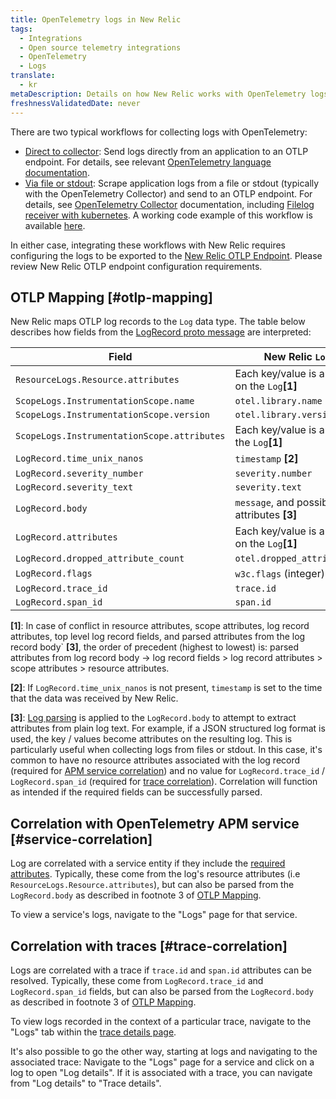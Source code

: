 ```yaml
---
title: OpenTelemetry logs in New Relic
tags:
  - Integrations
  - Open source telemetry integrations
  - OpenTelemetry
  - Logs
translate:
  - kr
metaDescription: Details on how New Relic works with OpenTelemetry logs
freshnessValidatedDate: never
---
```


There are two typical workflows for collecting logs with OpenTelemetry:

- [Direct to collector](https://opentelemetry.io/docs/specs/otel/logs/#direct-to-collector): Send logs directly from an application to an OTLP endpoint. For details, see relevant [OpenTelemetry language documentation](https://opentelemetry.io/docs/languages/).
- [Via file or stdout](https://opentelemetry.io/docs/specs/otel/logs/#via-file-or-stdout-logs): Scrape application logs from a file or stdout (typically with the OpenTelemetry Collector) and send to an OTLP endpoint. For details, see [OpenTelemetry Collector](https://opentelemetry.io/docs/collector/) documentation, including [Filelog receiver with kubernetes](https://opentelemetry.io/docs/kubernetes/collector/components/#filelog-receiver). A working code example of this workflow is available [here](https://github.com/newrelic/newrelic-opentelemetry-examples/tree/main/other-examples/java/logs-in-context-log4j2).

In either case, integrating these workflows with New Relic requires configuring the logs to be exported to the [New Relic OTLP Endpoint]( /docs/more-integrations/open-source-telemetry-integrations/opentelemetry/best-practices/opentelemetry-otlp). Please review New Relic OTLP endpoint configuration requirements.

## OTLP Mapping [#otlp-mapping]

New Relic maps OTLP log records to the `Log` data type. The table below describes how fields from the [LogRecord proto message](https://github.com/open-telemetry/opentelemetry-proto/blob/main/opentelemetry/proto/logs/v1/logs.proto) are interpreted:

| Field                                       | New Relic `Log` field                              |
|---------------------------------------------|----------------------------------------------------|
| `ResourceLogs.Resource.attributes`          | Each key/value is an attribute on the `Log`**[1]** |
| `ScopeLogs.InstrumentationScope.name `      | `otel.library.name`                                |
| `ScopeLogs.InstrumentationScope.version`    | `otel.library.version`                             |
| `ScopeLogs.InstrumentationScope.attributes` | Each key/value is an attribute the `Log`**[1]**    |
| `LogRecord.time_unix_nanos`                 | `timestamp` **[2]**                                |
| `LogRecord.severity_number`                 | `severity.number`                                  |
| `LogRecord.severity_text`                   | `severity.text`                                    |
| `LogRecord.body`                            | `message`, and possibly parsed attributes **[3]**  |
| `LogRecord.attributes`                      | Each key/value is an attribute on the `Log`**[1]** |
| `LogRecord.dropped_attribute_count`         | `otel.dropped_attributes_count`                    |
| `LogRecord.flags`                           | `w3c.flags` (integer)                              |
| `LogRecord.trace_id`                        | `trace.id`                                         |
| `LogRecord.span_id`                         | `span.id`                                          |

**[1]**: In case of conflict in resource attributes, scope attributes, log record attributes, top level log record fields, and parsed attributes from the log record body` **[3]**, the order of precedent (highest to lowest) is: parsed attributes from log record body -> log record fields > log record attributes > scope attributes > resource attributes.

**[2]**: If `LogRecord.time_unix_nanos` is not present, `timestamp` is set to the time that the data was received by New Relic.

**[3]**: [Log parsing](https://docs.newrelic.com/docs/logs/ui-data/parsing/) is applied to the `LogRecord.body` to attempt to extract attributes from plain log text. For example, if a JSON structured log format is used, the key / values become attributes on the resulting log. This is particularly useful when collecting logs from files or stdout. In this case, it's common to have no resource attributes associated with the log record (required for [APM service correlation](#service-correlation)) and no value for `LogRecord.trace_id` / `LogRecord.span_id` (required for [trace correlation](#trace-correlation)). Correlation will function as intended if the required fields can be successfully parsed.

## Correlation with OpenTelemetry APM service [#service-correlation]

Log are correlated with a service entity if they include the [required attributes](https://docs.newrelic.com/docs/more-integrations/open-source-telemetry-integrations/opentelemetry/best-practices/opentelemetry-best-practices-resources/#required-attributes). Typically, these come from the log's resource attributes (i.e `ResourceLogs.Resource.attributes`), but can also be parsed from the `LogRecord.body` as described in footnote 3 of [OTLP Mapping](#otlp-mapping).

To view a service's logs, navigate to the "Logs" page for that service.

## Correlation with traces [#trace-correlation]

Logs are correlated with a trace if `trace.id` and `span.id` attributes can be resolved. Typically, these come from `LogRecord.trace_id` and `LogRecord.span_id` fields, but can also be parsed from the `LogRecord.body` as described in footnote 3 of [OTLP Mapping](#otlp-mapping).

To view logs recorded in the context of a particular trace, navigate to the "Logs" tab within the [trace details page](https://docs.newrelic.com/docs/distributed-tracing/ui-data/trace-details/).

It's also possible to go the other way, starting at logs and navigating to the associated trace: Navigate to the "Logs" page for a service and click on a log to open "Log details". If it is associated with a trace, you can navigate from "Log details" to "Trace details".
